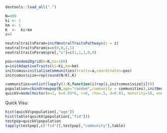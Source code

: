 ```r
devtools::load_all(".")

N=400
ki <- 1
km <- 1
K  <-  ki+km
z=5

neutraltraitsParam=initNeutralTraitsPathways(z = z)
neutraltraitsParam$s=c(0,0,1,1)
neutraltraitsParam$pre[,"v"]=c(1,1,1,0,0)

pos=random2Dgrid(K=K,Gx=100)
a=initAdaptiveTraits(ki=ki,km=km)
initcomus=initialiseCommunities(traits=a,coordinates=pos)
initcomus$size=rep(round(N/K),K)

communities=unlist(lapply(1:K,function(i)rep(i,initcomus$size[i])))
population=cbind(newpop(N,age="random",community = communities),initNeutralTraits(N,z))
quickV=modelVector(m=1, b=0.03*6, r=0, rho=.5, d=0.03, maturity=18, endrepro=65, population=population, comus=initcomus, tstep=200, tp=neutraltraitsParam, logging=c("time","visu","fission","marriage"),ma=1,traitsid=paste0("t",1:z),out=c("popsumary","finalpop","popsize","weddings"),F_Th=800)
```

Quick Visu:

```r
hist(quickV$population[,"age"])
hist(table(quickV$population[,"fid"]))
testpop=quickV$population
tapply(testpop[,c("fid")],testpop[,"community"],table)
```


